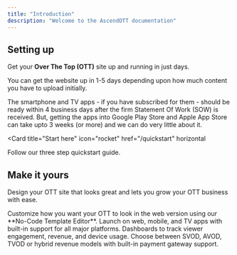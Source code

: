 ```yaml
---
title: "Introduction"
description: "Welcome to the AscendOTT documentation"
---
```


## Setting up

Get your **Over The Top (OTT)** site up and running in just days. 

You can get the website up in 1-5 days depending upon how much content you have to upload initially. 

The smartphone and TV apps - if you have subscribed for them - should be ready within 4 business days after the firm Statement Of Work (SOW) is received. But, getting the apps into Google Play Store and Apple App Store can take upto 3 weeks (or more) and we can do very little about it.

<Card
  title="Start here"
  icon="rocket"
  href="/quickstart"
  horizontal
>
  Follow our three step quickstart guide.
</Card>

## Make it yours

Design your OTT site that looks great and lets you grow your OTT business with ease.

<Columns cols={2}>
  <Card
    title="Customize Look-n-Feel"
    icon="paintbrush"
    iconType="solid"
  >
    Customize how you want your OTT to look in the web version using our **No-Code Template Editor**.
  </Card>
  <Card
    title="Multi-Platform Delivery"
    icon="mobile-screen"
    iconType="solid"
    href="/essentials/multiplatform"
  >
    Launch on web, mobile, and TV apps with built-in support for all major platforms.
  </Card>
    <Card
    title="Analytics & Insights"
    icon="chart-line"
    iconType="solid"
    href="/essentials/analytics"
  >
    Dashboards to track viewer engagement, revenue, and device usage.
  </Card>
  <Card
    title="Flexible Monetization"
    icon="wallet"
    href="/essentials/monetization"
  >
    Choose between SVOD, AVOD, TVOD or hybrid revenue models with built-in payment gateway support.
  </Card>
</Columns>

